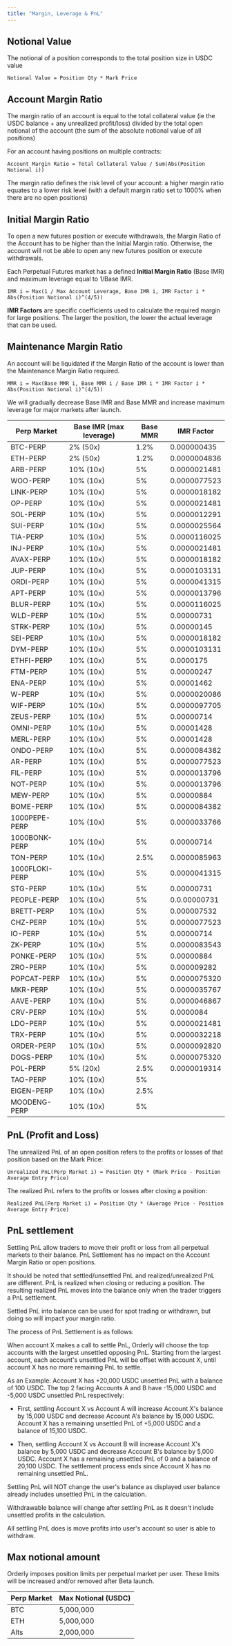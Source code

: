 ```yaml
---
title: "Margin, Leverage & PnL"
---
```


## Notional Value

The notional of a position corresponds to the total position size in USDC value

```
Notional Value = Position Qty * Mark Price
```

## Account Margin Ratio

The margin ratio of an account is equal to the total collateral value (ie the USDC balance + any unrealized profit/loss) divided by the total open notional of the account (the sum of the absolute notional value of all positions)

For an account having positions on multiple contracts:

```
Account Margin Ratio = Total Collateral Value / Sum(Abs(Position Notional i))
```

The margin ratio defines the risk level of your account: a higher margin ratio equates to a lower risk level (with a default margin ratio set to 1000% when there are no open positions)

## Initial Margin Ratio

To open a new futures position or execute withdrawals, the Margin Ratio of the Account has to be higher than the Initial Margin ratio. Otherwise, the account will not be able to open any new futures position or execute withdrawals.

Each Perpetual Futures market has a defined **Initial Margin Ratio** (Base IMR) and maximum leverage equal to 1/Base IMR.

```
IMR i = Max(1 / Max Account Leverage, Base IMR i, IMR Factor i * Abs(Position Notional i)^(4/5))
```

**IMR Factors** are specific coefficients used to calculate the required margin for large positions. The larger the position, the lower the actual leverage that can be used.

## Maintenance Margin Ratio

An account will be liquidated if the Margin Ratio of the account is lower than the Maintenance Margin Ratio required.

```
MMR i = Max(Base MMR i, Base MMR i / Base IMR i * IMR Factor i * Abs(Position Notional i)^(4/5))
```

<Note>
  We will gradually decrease Base IMR and Base MMR and increase maximum leverage for major markets
  after launch.
</Note>

| Perp Market    | Base IMR (max leverage) | Base MMR | IMR Factor    |
|----------------|-------------------------|----------|---------------|
| BTC-PERP       | 2% (50x)                | 1.2%     | 0.000000435   |
| ETH-PERP       | 2% (50x)                | 1.2%     | 0.0000004836  |
| ARB-PERP       | 10% (10x)               | 5%       | 0.0000021481  |
| WOO-PERP       | 10% (10x)               | 5%       | 0.0000077523  |
| LINK-PERP      | 10% (10x)               | 5%       | 0.0000018182  |
| OP-PERP        | 10% (10x)               | 5%       | 0.0000021481  |
| SOL-PERP       | 10% (10x)               | 5%       | 0.0000012291  |
| SUI-PERP       | 10% (10x)               | 5%       | 0.0000025564  |
| TIA-PERP       | 10% (10x)               | 5%       | 0.0000116025  |
| INJ-PERP       | 10% (10x)               | 5%       | 0.0000021481  |
| AVAX-PERP      | 10% (10x)               | 5%       | 0.0000018182  |
| JUP-PERP       | 10% (10x)               | 5%       | 0.0000103131  |
| ORDI-PERP      | 10% (10x)               | 5%       | 0.0000041315  |
| APT-PERP       | 10% (10x)               | 5%       | 0.0000013796  |
| BLUR-PERP      | 10% (10x)               | 5%       | 0.0000116025  |
| WLD-PERP       | 10% (10x)               | 5%       | 0.00000731    |
| STRK-PERP      | 10% (10x)               | 5%       | 0.00000145    |
| SEI-PERP       | 10% (10x)               | 5%       | 0.0000018182  |
| DYM-PERP       | 10% (10x)               | 5%       | 0.0000103131  |
| ETHFI-PERP     | 10% (10x)               | 5%       | 0.0000175     |
| FTM-PERP       | 10% (10x)               | 5%       | 0.00000247    |
| ENA-PERP       | 10% (10x)               | 5%       | 0.00001462    |
| W-PERP         | 10% (10x)               | 5%       | 0.0000020086  |
| WIF-PERP       | 10% (10x)               | 5%       | 0.0000097705  |
| ZEUS-PERP      | 10% (10x)               | 5%       | 0.00000714    |
| OMNI-PERP      | 10% (10x)               | 5%       | 0.00001428    |
| MERL-PERP      | 10% (10x)               | 5%       | 0.00001428    |
| ONDO-PERP      | 10% (10x)               | 5%       | 0.0000084382  |
| AR-PERP        | 10% (10x)               | 5%       | 0.0000077523  |
| FIL-PERP       | 10% (10x)               | 5%       | 0.0000013796  |
| NOT-PERP       | 10% (10x)               | 5%       | 0.0000013796  |
| MEW-PERP       | 10% (10x)               | 5%       | 0.00000884    |
| BOME-PERP      | 10% (10x)               | 5%       | 0.0000084382  |
| 1000PEPE-PERP  | 10% (10x)               | 5%       | 0.0000033766  |
| 1000BONK-PERP  | 10% (10x)               | 5%       | 0.00000714    |
| TON-PERP       | 10% (10x)               | 2.5%     | 0.0000085963  |
| 1000FLOKI-PERP | 10% (10x)               | 5%       | 0.0000041315  |
| STG-PERP       | 10% (10x)               | 5%       | 0.00000731    |
| PEOPLE-PERP    | 10% (10x)               | 5%       | 0.0.00000731  |
| BRETT-PERP     | 10% (10x)               | 5%       | 0.000007532   |
| CHZ-PERP       | 10% (10x)               | 5%       | 0.0000077523  |
| IO-PERP        | 10% (10x)               | 5%       | 0.00000714    |
| ZK-PERP        | 10% (10x)               | 5%       | 0.0000083543  |
| PONKE-PERP     | 10% (10x)               | 5%       | 0.00000884    |
| ZRO-PERP       | 10% (10x)               | 5%       | 0.000009282   |
| POPCAT-PERP    | 10% (10x)               | 5%       | 0.0000075320  |
| MKR-PERP       | 10% (10x)               | 5%       | 0.0000035767  |
| AAVE-PERP      | 10% (10x)               | 5%       | 0.0000046867  |
| CRV-PERP       | 10% (10x)               | 5%       | 0.0000084     |
| LDO-PERP       | 10% (10x)               | 5%       | 0.0000021481  |
| TRX-PERP       | 10% (10x)               | 5%       | 0.0000032218  |
| ORDER-PERP     | 10% (10x)               | 5%       | 0.0000092820  |
| DOGS-PERP      | 10% (10x)               | 5%       | 0.0000075320  |
| POL-PERP       | 5% (20x)                | 2.5%     | 0.0000019314  |
| TAO-PERP       | 10% (10x)               | 5%       |               |
| EIGEN-PERP     | 10% (10x)               | 2.5%     |               |
| MOODENG-PERP   | 10% (10x)               | 5%       |               |



## PnL (Profit and Loss)

The unrealized PnL of an open position refers to the profits or losses of that position based on the Mark Price:

```
Unrealized PnL(Perp Market i) = Position Qty * (Mark Price - Position Average Entry Price)
```

The realized PnL refers to the profits or losses after closing a position:

```
Realized PnL(Perp Market i) = Position Qty * (Average Price - Position Average Entry Price)
```

## PnL settlement

Settling PnL allow traders to move their profit or loss from all perpetual markets to their balance. PnL Settlement has no impact on the Account Margin Ratio or open positions.

It should be noted that settled/unsettled PnL and realized/unrealized PnL are different. PnL is realized when closing or reducing a position. The resulting realized PnL moves into the balance only when the trader triggers a PnL settlement.

Settled PnL into balance can be used for spot trading or withdrawn, but doing so will impact your margin ratio.

The process of PnL Settlement is as follows:

When account X makes a call to settle PnL, Orderly will choose the top accounts with the largest unsettled opposing PnL. Starting from the largest account, each account's unsettled PnL will be offset with account X, until account X has no more remaining PnL to settle.

As an Example: Account X has +20,000 USDC unsettled PnL with a balance of 100 USDC. The top 2 facing Accounts A and B have -15,000 USDC and -5,000 USDC unsettled PnL respectively:

- First, settling Account X vs Account A will increase Account X's balance by 15,000 USDC and decrease Account A's balance by 15,000 USDC. Account X has a remaining unsettled PnL of +5,000 USDC and a balance of 15,100 USDC.

- Then, settling Account X vs Account B will increase Account X's balance by 5,000 USDC and decrease Account B's balance by 5,000 USDC. Account X has a remaining unsettled PnL of 0 and a balance of 20,100 USDC. The settlement process ends since Account X has no remaining unsettled PnL.

<Note>
Settling PnL will NOT change the user's balance as displayed user balance already includes unsettled PnL in the calculation.

Withdrawable balance will change after settling PnL as it doesn't include unsettled profits in the calculation.

All settling PnL does is move profits into user's account so user is able to withdraw.

</Note>

## Max notional amount

Orderly imposes position limits per perpetual market per user. These limits will be increased and/or removed after Beta launch.

| Perp Market | Max Notional (USDC) |
| ----------- | ------------------- |
| BTC         | 5,000,000           |
| ETH         | 5,000,000           |
| Alts        | 2,000,000           |
